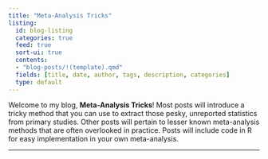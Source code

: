 ```yaml
---
title: "Meta-Analysis Tricks"
listing: 
  id: blog-listing
  categories: true
  feed: true
  sort-ui: true
  contents:
  - "blog-posts/!(template).qmd"
  fields: [title, date, author, tags, description, categories]
  type: default
---
```


Welcome to my blog, **Meta-Analysis Tricks**! Most posts will introduce a tricky method that you can use to extract those pesky, unreported statistics from primary studies. Other posts will pertain to lesser known meta-analysis methods that are often overlooked in practice. Posts will include code in R for easy implementation in your own meta-analysis. 

<hr>

::: {#blog-listing}

:::